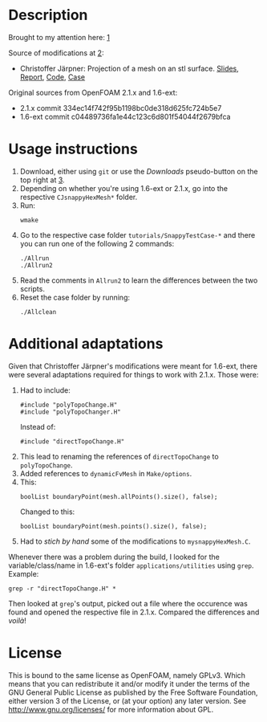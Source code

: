 <br />

= Description =
Brought to my attention here: [http://www.cfd-online.com/Forums/openfoam/105558-need-directtopochange-h.html]

Source of modifications at [http://www.tfd.chalmers.se/~hani/kurser/OS_CFD_2011/]:
* Christoffer Järpner: Projection of a mesh on an stl surface. [http://www.tfd.chalmers.se/~hani/kurser/OS_CFD_2011/ChristofferJarpner/OpenFOAMPPTChristofferJarpner.pdf Slides], [http://www.tfd.chalmers.se/~hani/kurser/OS_CFD_2011/ChristofferJarpner/ReportInOpenFOAMbyChristofferJarpner.pdf Report], [http://www.tfd.chalmers.se/~hani/kurser/OS_CFD_2011/ChristofferJarpner/UpdatedmysnappyHexMesh.zip Code], [http://www.tfd.chalmers.se/~hani/kurser/OS_CFD_2011/ChristofferJarpner/UpdatedSnappyTestCase.zip Case]

Original sources from OpenFOAM 2.1.x and 1.6-ext:
* 2.1.x commit 334ec14f742f95b1198bc0de318d625fc724b5e7
* 1.6-ext commit c04489736fa1e44c123c6d801f54044f2679bfca

= Usage instructions =

<ol><li>Download, either using <code>git</code> or use the ''Downloads'' pseudo-button on the top right at [https://github.com/wyldckat/CJsnappyHexMesh].</li>
<li>Depending on whether you're using 1.6-ext or 2.1.x, go into the respective <code>CJsnappyHexMesh*</code> folder.</li>
<li>Run: <pre>wmake</pre></li>
<li>Go to the respective case folder <code>tutorials/SnappyTestCase-*</code> and there you can run one of the following 2 commands: <pre>./Allrun
./Allrun2</pre></li>
<li>Read the comments in <code>Allrun2</code> to learn the differences between the two scripts.</li>
<li>Reset the case folder by running: <pre>./Allclean</pre></li>
</ol>

= Additional adaptations =
Given that Christoffer Järpner's modifications were meant for 1.6-ext, there were several adaptations required for things to work with 2.1.x. Those were:
<ol><li>Had to include:
<pre>#include "polyTopoChange.H"
#include "polyTopoChanger.H"</pre>
Instead of:
<pre>#include "directTopoChange.H"</pre></li>
<li>This lead to renaming the references of <code>directTopoChange</code> to <code>polyTopoChange</code>.</li>
<li>Added references to <code>dynamicFvMesh</code> in <code>Make/options</code>.</li>
<li>This: <pre>boolList boundaryPoint(mesh.allPoints().size(), false);</pre> Changed to this: <pre>boolList boundaryPoint(mesh.points().size(), false);</pre></li>
<li>Had to ''stich by hand'' some of the modifications to <code>mysnappyHexMesh.C</code>.</li>
</ol>

Whenever there was a problem during the build, I looked for the variable/class/name in 1.6-ext's folder <code>applications/utilities</code> using <code>grep</code>. Example:
<pre>grep -r "directTopoChange.H" *</pre>
Then looked at <code>grep</code>'s output, picked out a file where the occurence was found and opened the respective file in 2.1.x. Compared the differences and ''voilà''!

= License =
This is bound to the same license as OpenFOAM, namely GPLv3. Which means that you can redistribute it and/or modify it under the terms of the GNU General Public License as published by the Free Software Foundation, either version 3 of the License, or (at your option) any later version.
See http://www.gnu.org/licenses/ for more information about GPL.

